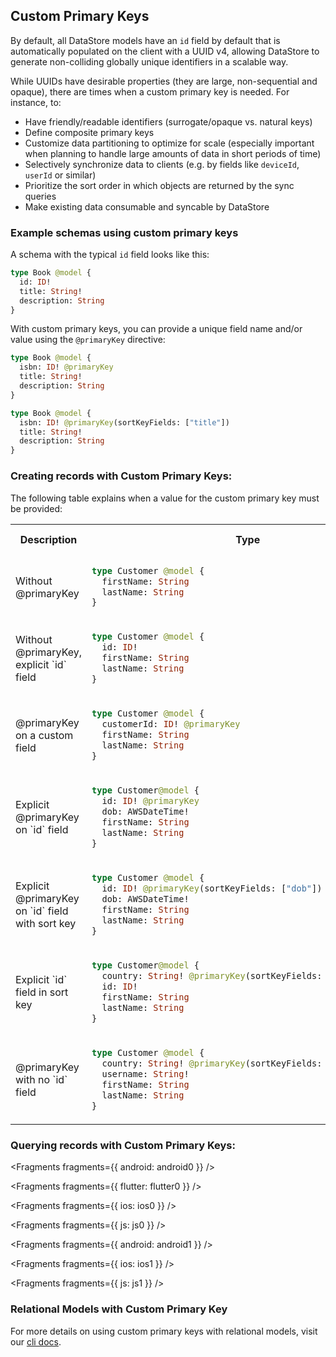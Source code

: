 ## Custom Primary Keys

By default, all DataStore models have an `id` field by default that is automatically populated on the client with a UUID v4, allowing DataStore to generate non-colliding globally unique identifiers in a scalable way.

While UUIDs have desirable properties (they are large, non-sequential and opaque), there are times when a custom primary key is needed. For instance, to:

- Have friendly/readable identifiers (surrogate/opaque vs. natural keys)
- Define composite primary keys
- Customize data partitioning to optimize for scale (especially important when planning to handle large amounts of data in short periods of time)
- Selectively synchronize data to clients (e.g. by fields like `deviceId`, `userId` or similar)
- Prioritize the sort order in which objects are returned by the sync queries
- Make existing data consumable and syncable by DataStore

### Example schemas using custom primary keys

A schema with the typical `id` field looks like this:

```graphql
type Book @model {
  id: ID!
  title: String!
  description: String
}
```

With custom primary keys, you can provide a unique field name and/or value using the `@primaryKey` directive:

<BlockSwitcher>
<Block name="Custom Primary Key">

```graphql
type Book @model {
  isbn: ID! @primaryKey
  title: String!
  description: String
}
```

</Block>
<Block name="Composite Key">

```graphql
type Book @model {
  isbn: ID! @primaryKey(sortKeyFields: ["title"])
  title: String!
  description: String
}
```

</Block>
</BlockSwitcher>

### Creating records with Custom Primary Keys:

The following table explains when a value for the custom primary key must be provided:

<table>
<tbody>
<tr>
<th>Description</th>
<th>Type</th>
<th>Autopopulated with UUID</th>
</tr>
<tr>
<td>Without @primaryKey</td>
<td>

```graphql
type Customer @model {  
  firstName: String
  lastName: String
}
```

</td>
<td>✅ Yes</td>
</tr>
<tr>
<td>Without @primaryKey, explicit `id` field</td>
<td>

```graphql
type Customer @model {  
  id: ID!  
  firstName: String  
  lastName: String
}
```

</td>
<td>✅ Yes</td>
</tr>
<tr>
<td>@primaryKey on a custom field</td>
<td>

```graphql
type Customer @model {  
  customerId: ID! @primaryKey  
  firstName: String  
  lastName: String
}
```

</td>
<td>❌ No</td>
</tr>
<tr>
<td>Explicit @primaryKey on `id` field</td>
<td>

```graphql
type Customer@model {  
  id: ID! @primaryKey  
  dob: AWSDateTime!  
  firstName: String  
  lastName: String
}
```

</td>
<td>If not provided in constructor/builder</td>
</tr>
<tr>
<td>Explicit @primaryKey on `id` field with sort key</td>
<td>

```graphql
type Customer @model {  
  id: ID! @primaryKey(sortKeyFields: ["dob"])  
  dob: AWSDateTime!  
  firstName: String  
  lastName: String
}
```

</td>
<td>If not provided in constructor/builder</td>
</tr>
<tr>
<td>Explicit `id` field in sort key</td>
<td>

```graphql
type Customer@model {  
  country: String! @primaryKey(sortKeyFields: ["id"])  
  id: ID!  
  firstName: String  
  lastName: String
}
```

</td>
<td>If not provided in constructor/builder</td>
</tr>
<tr>
<td>@primaryKey with no `id` field</td>
<td>

```graphql
type Customer @model {  
  country: String! @primaryKey(sortKeyFields: ["username"])  
  username: String!  
  firstName: String  
  lastName: String
}
```

</td>
<td>❌ No</td>
</tr>
</tbody>
</table>

### Querying records with Custom Primary Keys:


<Fragments fragments={{ android: android0 }} />


<Fragments fragments={{ flutter: flutter0 }} />


<Fragments fragments={{ ios: ios0 }} />


<Fragments fragments={{ js: js0 }} />


<Fragments fragments={{ android: android1 }} />


<Fragments fragments={{ ios: ios1 }} />


<Fragments fragments={{ js: js1 }} />

### Relational Models with Custom Primary Key

For more details on using custom primary keys with relational models, visit our [cli docs](https://docs.amplify.aws/cli/graphql/data-modeling/#relational-models-with-custom-primary-keys).
